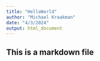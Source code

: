 ```yaml
---
title: "HelloWorld"
author: "Michael Kraakman"
date: "4/3/2024"
output: html_document
---
```


## This is a markdown file
